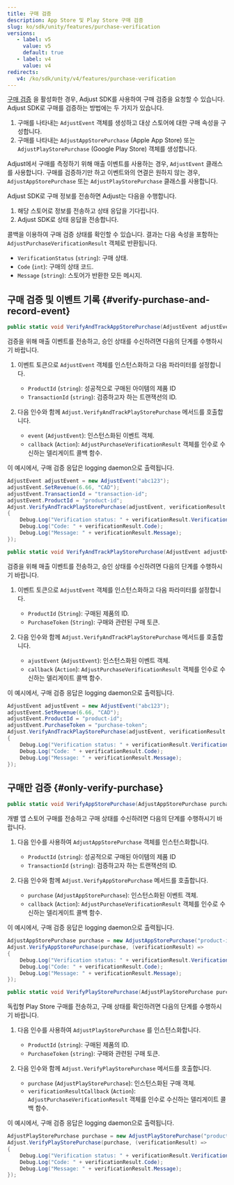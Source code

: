 ```yaml
---
title: 구매 검증
description: App Store 및 Play Store 구매 검증
slug: ko/sdk/unity/features/purchase-verification
versions:
   - label: v5
     value: v5
     default: true
   - label: v4
     value: v4
redirects:
   v4: /ko/sdk/unity/v4/features/purchase-verification
---
```


[구매 검증](https://help.adjust.com/ko/article/purchase-verification) 을 활성화한 경우, Adjust SDK를 사용하여 구매 검증을 요청할 수 있습니다. Adjust SDK로 구매를 검증하는 방법에는 두 가지가 있습니다.

1. 구매를 나타내는 `AdjustEvent` 객체를 생성하고 대상 스토어에 대한 구매 속성을 구성합니다.
2. 구매를 나타내는 `AdjustAppStorePurchase` \(Apple App Store\) 또는 `AdjustPlayStorePurchase` \(Google Play Store\) 객체를 생성합니다.

<Callout type="tip">

Adjust에서 구매를 측정하기 위해 매출 이벤트를 사용하는 경우, `AdjustEvent` 클래스를 사용합니다. 구매를 검증하기만 하고 이벤트와의 연결은 원하지 않는 경우, `AdjustAppStorePurchase` 또는 `AdjustPlayStorePurchase` 클래스를 사용합니다.

</Callout>

Adjust SDK로 구매 정보를 전송하면 Adjust는 다음을 수행합니다.

1. 해당 스토어로 정보를 전송하고 상태 응답을 기다립니다.
2. Adjust SDK로 상태 응답을 전송합니다.

콜백을 이용하여 구매 검증 상태를 확인할 수 있습니다. 결과는 다음 속성을 포함하는 `AdjustPurchaseVerificationResult` 객체로 반환됩니다.

- `VerificationStatus` \(`string`\): 구매 상태.
- `Code` \(`int`\): 구매의 상태 코드.
- `Message` \(`string`\): 스토어가 반환한 모든 메시지.

## 구매 검증 및 이벤트 기록 {#verify-purchase-and-record-event}

<Tabs>
<Tab title="앱스토어" icon="StoreAppStore" sync="appstore">
<CodeBlock title="메서드 서명">

```cs
public static void VerifyAndTrackAppStorePurchase(AdjustEvent adjustEvent, Action<adjustpurchaseverificationresult> callback);
```

</CodeBlock>

검증을 위해 매출 이벤트를 전송하고, 승인 상태를 수신하려면 다음의 단계를 수행하시기 바랍니다.

1. 이벤트 토큰으로 `AdjustEvent` 객체를 인스턴스화하고 다음 파라미터를 설정합니다.

   - `ProductId` \(`string`\): 성공적으로 구매된 아이템의 제품 ID
   - `TransactionId` \(`string`\): 검증하고자 하는 트랜잭션의 ID.

2. 다음 인수와 함께 `Adjust.VerifyAndTrackPlayStorePurchase` 메서드를 호출합니다.
   - `event` \(`AdjustEvent`\): 인스턴스화된 이벤트 객체.
   - `callback` \(`Action`\): `AdjustPurchaseVerificationResult` 객체를 인수로 수신하는 델리게이트 콜백 함수.

이 예시에서, 구매 검증 응답은 logging daemon으로 출력됩니다.

```cs
AdjustEvent adjustEvent = new AdjustEvent("abc123");
adjustEvent.SetRevenue(6.66, "CAD");
adjustEvent.TransactionId = "transaction-id";
adjustEvent.ProductId = "product-id";
Adjust.VerifyAndTrackPlayStorePurchase(adjustEvent, verificationResult =>
{
    Debug.Log("Verification status: " + verificationResult.VerificationStatus);
    Debug.Log("Code: " + verificationResult.Code);
    Debug.Log("Message: " + verificationResult.Message);
});
```

</Tab>
<Tab title="Google Play" icon="PlatformGooglePlay" sync="playstore">
<CodeBlock title="메서드 서명">

```cs
public static void VerifyAndTrackPlayStorePurchase(AdjustEvent adjustEvent,Action<adjustpurchaseverificationresult> verificationResultCallback);
```

</CodeBlock>

검증을 위해 매출 이벤트를 전송하고, 승인 상태를 수신하려면 다음의 단계를 수행하시기 바랍니다.

1. 이벤트 토큰으로 `AdjustEvent` 객체를 인스턴스화하고 다음 파라미터를 설정합니다.

   - `ProductId` \(`String`\): 구매된 제품의 ID.
   - `PurchaseToken` \(`String`\): 구매와 관련된 구매 토큰.

2. 다음 인수와 함께 `Adjust.VerifyAndTrackPlayStorePurchase` 메서드를 호출합니다.
   - `ajustEvent` \(`AdjustEvent`\): 인스턴스화된 이벤트 객체.
   - `callback` \(`Action`\): `AdjustPurchaseVerificationResult` 객체를 인수로 수신하는 델리게이트 콜백 함수.

이 예시에서, 구매 검증 응답은 logging daemon으로 출력됩니다.

```cs
AdjustEvent adjustEvent = new AdjustEvent("abc123");
adjustEvent.SetRevenue(6.66, "CAD");
adjustEvent.ProductId = "product-id";
adjustEvent.PurchaseToken = "purchase-token";
Adjust.VerifyAndTrackPlayStorePurchase(adjustEvent, verificationResult =>
{
    Debug.Log("Verification status: " + verificationResult.VerificationStatus);
    Debug.Log("Code: " + verificationResult.Code);
    Debug.Log("Message: " + verificationResult.Message);
});
```

</Tab>
</Tabs>

## 구매만 검증 {#only-verify-purchase}

<Tabs>
<Tab title="앱스토어" icon="StoreAppStore" sync="appstore">
<CodeBlock title="메서드 서명">

```cs
public static void VerifyAppStorePurchase(AdjustAppStorePurchase purchase, Action<adjustpurchaseverificationresult> callback);
```

</CodeBlock>

개별 앱 스토어 구매를 전송하고 구매 상태를 수신하려면 다음의 단계를 수행하시기 바랍니다.

1. 다음 인수를 사용하여 `AdjustAppStorePurchase` 객체를 인스턴스화합니다.

   - `ProductId` \(`string`\): 성공적으로 구매된 아이템의 제품 ID
   - `TransactionId` \(`string`\): 검증하고자 하는 트랜잭션의 ID.

2. 다음 인수와 함께 `Adjust.VerifyAppStorePurchase` 메서드를 호출합니다.
   - `purchase` \(`AdjustAppStorePurchase`\): 인스턴스화된 이벤트 객체.
   - `callback` \(`Action`\): `AdjustPurchaseVerificationResult` 객체를 인수로 수신하는 델리게이트 콜백 함수.

이 예시에서, 구매 검증 응답은 logging daemon으로 출력됩니다.

```cs
AdjustAppStorePurchase purchase = new AdjustAppStorePurchase("product-id", "transaction-id");
Adjust.VerifyAppStorePurchase(purchase, (verificationResult) =>
{
    Debug.Log("Verification status: " + verificationResult.VerificationStatus);
    Debug.Log("Code: " + verificationResult.Code);
    Debug.Log("Message: " + verificationResult.Message);
});
```

</Tab>
<Tab title="Google Play" icon="PlatformGooglePlay" sync="playstore">
<CodeBlock title="메서드 서명">

```cs
public static void VerifyPlayStorePurchase(AdjustPlayStorePurchase purchase,Action<adjustpurchaseverificationresult> verificationResultCallback);
```

</CodeBlock>

독립형 Play Store 구매를 전송하고, 구매 상태를 확인하려면 다음의 단계를 수행하시기 바랍니다.

1. 다음 인수를 사용하여 `AdjustPlayStorePurchase` 를 인스턴스화합니다.

   - `ProductId` \(`string`\): 구매된 제품의 ID.
   - `PurchaseToken` \(`string`\): 구매와 관련된 구매 토큰.

2. 다음 인수와 함께 `Adjust.VerifyPlayStorePurchase` 메서드를 호출합니다.
   - `purchase` \(`AdjustPlayStorePurchase`\): 인스턴스화된 구매 객체.
   - `verificationResultCallback` \(`Action`\): `AdjustPurchaseVerificationResult` 객체를 인수로 수신하는 델리게이트 콜백 함수.

이 예시에서, 구매 검증 응답은 logging daemon으로 출력됩니다.

```cs
AdjustPlayStorePurchase purchase = new AdjustPlayStorePurchase("product-id", "purchase-token");
Adjust.VerifyPlayStorePurchase(purchase, (verificationResult) =>
{
    Debug.Log("Verification status: " + verificationResult.VerificationStatus);
    Debug.Log("Code: " + verificationResult.Code);
    Debug.Log("Message: " + verificationResult.Message);
});
```

</Tab>
</Tabs>
